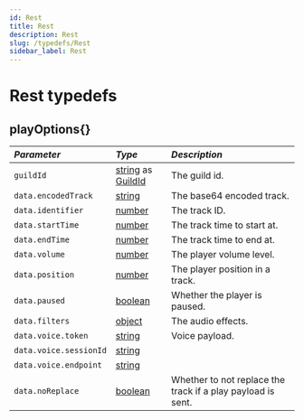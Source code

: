 ```yaml
---
id: Rest
title: Rest
description: Rest
slug: /typedefs/Rest
sidebar_label: Rest
---
```



# Rest typedefs

## playOptions{}

| <i className="fa-solid fa-hashtag"/> Parameter | <i className="fa-solid fa-font"/> Type                                                                                                                                                 | <i className="fa-solid fa-list"/> Description               |
| :--------------------------------------------- | :------------------------------------------------------------------------------------------------------------------------------------------------------------------------------------- | :---------------------------------------------------------- |
| `guildId`                                      | [string](https://developer.mozilla.org/en-US/docs/Web/JavaScript/Reference/Global_Objects/String) as [GuildId](https://discord.js.org/docs/packages/discord.js/14.17.3/Guild:Class#id) | The guild id.                                               |
| `data.encodedTrack`                            | [string](https://developer.mozilla.org/en-US/docs/Web/JavaScript/Reference/Global_Objects/String)                                                                                      | The base64 encoded track.                                   |
| `data.identifier`                              | [number](https://developer.mozilla.org/en-US/docs/Web/JavaScript/Reference/Global_Objects/Number)                                                                                      | The track ID.                                               |
| `data.startTime`                               | [number](https://developer.mozilla.org/en-US/docs/Web/JavaScript/Reference/Global_Objects/Number)                                                                                      | The track time to start at.                                 |
| `data.endTime`                                 | [number](https://developer.mozilla.org/en-US/docs/Web/JavaScript/Reference/Global_Objects/Number)                                                                                      | The track time to end at.                                   |
| `data.volume`                                  | [number](https://developer.mozilla.org/en-US/docs/Web/JavaScript/Reference/Global_Objects/Number)                                                                                      | The player volume level.                                    |
| `data.position`                                | [number](https://developer.mozilla.org/en-US/docs/Web/JavaScript/Reference/Global_Objects/Number)                                                                                      | The player position in a track.                             |
| `data.paused`                                  | [boolean](https://developer.mozilla.org/en-US/docs/Web/JavaScript/Reference/Global_Objects/Boolean)                                                                                    | Whether the player is paused.                               |
| `data.filters`                                 | [object](https://developer.mozilla.org/en-US/docs/Web/JavaScript/Reference/Global_Objects/Object)                                                                                      | The audio effects.                                          |
| `data.voice.token`                             | [string](https://developer.mozilla.org/en-US/docs/Web/JavaScript/Reference/Global_Objects/String)                                                                                      | Voice payload.                                              |
| `data.voice.sessionId`                         | [string](https://developer.mozilla.org/en-US/docs/Web/JavaScript/Reference/Global_Objects/String)                                                                                      |                                                             |
| `data.voice.endpoint`                          | [string](https://developer.mozilla.org/en-US/docs/Web/JavaScript/Reference/Global_Objects/String)                                                                                      |                                                             |
| `data.noReplace`                               | [boolean](https://developer.mozilla.org/en-US/docs/Web/JavaScript/Reference/Global_Objects/Boolean)                                                                                    | Whether to not replace the track if a play payload is sent. |
